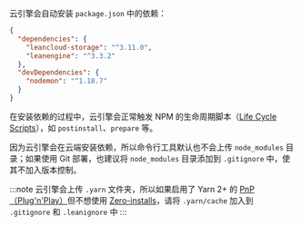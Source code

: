 云引擎会自动安装 `package.json` 中的依赖：

```json title='package.json'
{
  "dependencies": {
    "leancloud-storage": "^3.11.0",
    "leanengine": "^3.3.2"
  },
  "devDependencies": {
    "nodemon": "^1.18.7"
  }
}
```

在安装依赖的过程中，云引擎会正常触发 NPM 的生命周期脚本（[Life Cycle Scripts](https://docs.npmjs.com/cli/v8/using-npm/scripts#life-cycle-scripts)），如 `postinstall`、`prepare` 等。

因为云引擎会在云端安装依赖，所以命令行工具默认也不会上传 `node_modules` 目录；如果使用 Git 部署，也建议将 `node_modules` 目录添加到 `.gitignore` 中，使其不加入版本控制。

:::note
云引擎会上传 `.yarn` 文件夹，所以如果启用了 Yarn 2+ 的 [PnP（Plug'n'Play）](https://yarnpkg.com/features/pnp)但不想使用 [Zero-installs](https://yarnpkg.com/features/caching#zero-installs)，请将 `.yarn/cache` 加入到 `.gitignore` 和 `.leanignore` 中
:::
